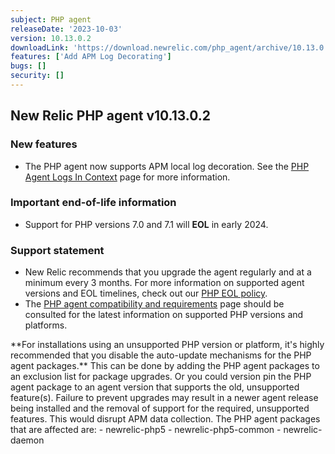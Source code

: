```yaml
---
subject: PHP agent
releaseDate: '2023-10-03'
version: 10.13.0.2
downloadLink: 'https://download.newrelic.com/php_agent/archive/10.13.0.2'
features: ['Add APM Log Decorating']
bugs: []
security: []
---
```

## New Relic PHP agent v10.13.0.2

### New features

* The PHP agent now supports APM local log decoration. See the [PHP Agent Logs In Context](https://docs.newrelic.com/docs/logs/logs-context/configure-logs-context-php/) page for more information.

### Important end-of-life information

* Support for PHP versions 7.0 and 7.1 will **EOL** in early 2024.

### Support statement

* New Relic recommends that you upgrade the agent regularly and at a minimum every 3 months. For more information on supported agent versions and EOL timelines, check out our [PHP EOL policy](https://docs.newrelic.com/docs/apm/agents/php-agent/getting-started/php-agent-eol-policy/).
* The [PHP agent compatibility and requirements](https://docs.newrelic.com/docs/apm/agents/php-agent/getting-started/php-agent-compatibility-requirements/) page should be consulted for the latest information on supported PHP versions and platforms.

<Callout variant="important">
**For installations using an unsupported PHP version or platform, it's highly recommended that you disable the auto-update mechanisms for the PHP agent packages.** This can be done by adding the PHP agent packages to an exclusion list for package upgrades. Or you could version pin the PHP agent package to an agent version that supports the old, unsupported feature(s). Failure to prevent upgrades may result in a newer agent release being installed and the removal of support for the required, unsupported features. This would disrupt APM data collection.
The PHP agent packages that are affected are:
   - newrelic-php5
   - newrelic-php5-common
   - newrelic-daemon
</Callout>
